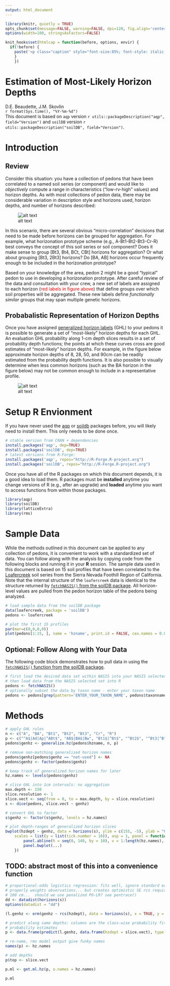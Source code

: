 ```yaml
---
output: html_document
---
```


```r
library(knitr, quietly = TRUE)
opts_chunk$set(message=FALSE, warning=FALSE, dpi=120, fig.align='center', dev='png', dev.args=list(pointsize=10), tidy=FALSE)
options(width=100, stringsAsFactors=FALSE)

knit_hooks$set(htmlcap = function(before, options, envir) {
  if(!before) {
    paste('<p class="caption" style="font-size:85%; font-style: italic; font-weight: bold;">',options$htmlcap,"</p><hr>",sep="")
    }
    })
```


Estimation of Most-Likely Horizon Depths
===============================
D.E. Beaudette, J.M. Skovlin
<br>
`r format(Sys.time(), "%Y-%m-%d")`
<br>
This document is based on `aqp` version `r utils::packageDescription("aqp", field="Version")` and `soilDB` version `r utils::packageDescription("soilDB", field="Version")`.


# Introduction

## Review
Consider this situation: you have a collection of pedons that have been correlated to a named soil series (or component) and would like to *objectively* compute a range in characteristics ("low-rv-high" values) and horizon depths. As with most collections of pedon data, there may be considerable variation in description style and horizons used, horizon depths, and number of horizons described:

![alt text](genhz-sketch.png)

In this scenario, there are several obvious &ldquo;micro-correlation&rdquo; decisions that need to be made before horizons can be grouped for aggregation. For example, what horizonation prototype scheme (e.g., A-Bt1-Bt2-Bt3-Cr-R) best conveys the concept of this soil series or soil component? Does it make sense to group [Bt3, Bt4, BCt, CBt] horizons for aggregation? Or what about grouping [Bt3, 2Bt3] horizons? Do [BA, AB] horizons occur frequently enough to be included in the horizonation prototype?

Based on your knowledge of the area, pedon 2 might be a good "typical" pedon to use in developing a horizonation prototype. After careful review of the data and consultation with your crew, a new set of labels are assigned to each horizon (<span style="color: red;">red labels in figure above</span>) that define groups over which soil properties will be aggregated. These new labels define *functionally similar* groups that may span multiple genetic horizons.

## Probabalistic Representation of Horizon Depths
Once you have assigned [generalized horizon labels](http://ncss-tech.github.io/AQP/aqp/gen-hz-assignment.html) (GHL) to your pedons it is possible to generate a set of "most-likely" horizon depths for each GHL. An evaluation GHL probability along 1-cm depth slices results in a set of probability depth functions; the points at which these curves cross are good estimates of "most-likely" horizon depths. For example, in the figure below approximate horizon depths of 8, 28, 50, and 90cm can be readily estimated from the probability depth functions. It is also possible to visually determine when less common horizons (such as the BA horizon in the figure below) may not be common enough to include in a representative profile.

![alt text](loafercreek-ml-horizonation.png)  



# Setup R Envionment
If you have never used the [aqp](http://ncss-tech.github.io/AQP/aqp/aqp-intro.html) or [soildb](http://ncss-tech.github.io/AQP/soilDB/soilDB-Intro.html) packages before, you will likely need to install them. This only needs to be done once. 
```r
# stable version from CRAN + dependencies
install.packages('aqp', dep=TRUE) 
install.packages('soilDB', dep=TRUE)
# latest versions from R-Forge:
install.packages('aqp', repos="http://R-Forge.R-project.org")
install.packages('soilDB', repos="http://R-Forge.R-project.org")
```

Once you have all of the R packages on which  this document depends, it is a good idea to load them. R packages must be **installed** anytime you change versions of R (e.g., after an upgrade) and **loaded** anytime you want to access functions from within those packages.

```r
library(aqp)
library(soilDB)
library(latticeExtra)
library(rms)
```

# Sample Data
While the methods outlined in this document can be applied to any collection of pedons, it is convenient to work with a standardized set of data. You can follow along with the analysis by copying code from the following blocks and running it in your **R** session. The sample data used in this document is based on 15 soil profiles that have been correlated to the [Loafercreek](https://soilseries.sc.egov.usda.gov/OSD_Docs/L/LOAFERCREEK.html) soil series from the Sierra Nevada Foothill Region of California. Note that the internal structure of the `loafercreek` data is identical to the structure returned by [`fetchNASIS()` from the soilDB package](http://ncss-tech.github.io/AQP/soilDB/soilDB-Intro.html). All horizon-level values are pulled from the pedon horizon table of the pedons being analyzed.

```r
# load sample data from the soilDB package
data(loafercreek, package = 'soilDB')
pedons <- loafercreek

# plot the first 15 profiles
par(mar=c(0,0,0,0))
plot(pedons[1:15, ], name = 'hzname', print.id = FALSE, cex.names = 0.8, depth.axis = list(line = -4))
```


## Optional: Follow Along with Your Data
The following code block demonstrates how to pull data in using the [`fetchNASIS()` function from the soilDB package](http://ncss-tech.github.io/AQP/soilDB/soilDB-Intro.html).

```r
# first load the desired data set within NASIS into your NASIS selected set
# then load data from the NASIS selected set into R
pedons <- fetchNASIS()
# optionally subset the data by taxon name - enter your taxon name
pedons <- pedons[grep(pattern='ENTER_YOUR_TAXON_NAME', pedons$taxonname, ignore.case=TRUE), ]
```

# Methods


```r
# apply GHL rules
n <- c("A", "BA", "Bt1", "Bt2", "Bt3", "Cr", "R")
p <- c("^A$|Ad|Ap|^ABt$", "AB$|BA$|Bw", "Bt1$|^Bt$", "^Bt2$", "^Bt3|^Bt4|CBt$|BCt$|2Bt|2CB$|^C$", "Cr", "R")
pedons$genhz <- generalize.hz(pedons$hzname, n, p)

# remove non-matching generalized horizon names
pedons$genhz[pedons$genhz == "not-used"] <- NA
pedons$genhz <- factor(pedons$genhz)

# keep track of generalized horizon names for later
hz.names <- levels(pedons$genhz)

# slice GHL into 1cm intervals: no aggregation
max.depth <- 150
slice.resolution <- 1
slice.vect <- seq(from = 0, to = max.depth, by = slice.resolution)
s <- dice(pedons, slice.vect ~ genhz)

# convert GHL to factor
s$genhz <- factor(s$genhz, levels = hz.names)

# plot depth-ranges of generalized horizon slices
bwplot(hzdept ~ genhz, data = horizons(s), ylim = c(155, -5), ylab = "Generalized Horizon Depth (cm)", 
    scales = list(y = list(tick.number = 10)), asp = 1, panel = function(...) {
        panel.abline(h = seq(0, 140, by = 10), v = 1:length(hz.names), col = grey(0.8), lty = 3)
        panel.bwplot(...)
    })
```


## TODO: abstract most of this into a convenience function
```r
# proportional-odds logistics regression: fits well, ignore standard errors using sliced data
# properly weights observations... but creates optimistic SE rcs required when we include depths >
# 100 cm...  should we use penalized PO-LR? see pentrace()
dd <- datadist(horizons(s))
options(datadist = "dd")

(l.genhz <- orm(genhz ~ rcs(hzdept), data = horizons(s), x = TRUE, y = TRUE))

# predict along same depths: columns are the class-wise probability fitted.ind --> return all
# probability estimates
p <- data.frame(predict(l.genhz, data.frame(hzdept = slice.vect), type = "fitted.ind"))

# re-name, rms model output give funky names
names(p) <- hz.names

# add depths
p$top <- slice.vect

p.ml <- get.ml.hz(p, o.names = hz.names)

p.ml
```



